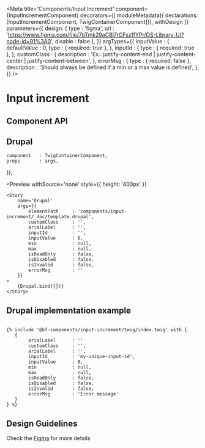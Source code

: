 
<Meta
    title='Components/Input Increment'
    component={InputIncrementComponent}
    decorators={[
        moduleMetadata({ declarations: [InputIncrementComponent, TwigContainerComponent]}),
        withDesign
    ]}
    parameters={{
        design: {
            type    : 'figma',
            url     : 'https://www.figma.com/file/7bTmk29aCBl7rCFszffYPr/DS-Library-UI?node-id=91%3A0',
            disable : false
        },
    }}
    argTypes={{
        inputValue : {
            defaultValue : 0,
            type : { required: true },
        },
        inputId : {
            type : { required: true },
        },
        customClass : {
            description : 'Ex.: justify-content-end | justify-content-center | justify-content-between',
        },
        errorMsg   : {
            type : { required: false },
            description : 'Should always be defined if a min or a max value is defined',
        },
    }}
/>

# Input increment

## Component API

<Props of={InputIncrementComponent} />

## Drupal

    component   : TwigContainerComponent,
    props       : args,
});

<Preview
    withSource='none'
    style={{ height: '400px' }}
>
    <Story 
        name='Drupal'
        args={{ 
            elementPath     : 'components/input-increment/_doc/template.drupal',
            customClass     : '',
            arialLabel      : '',
            inputId         : '',
            inputValue      : 0,
            min             : null,
            max             : null,
            isReadOnly      : false,
            isDisabled      : false,
            isInvalid       : false,
            errorMsg        : ''
        }}
    >
        {Drupal.bind({})}
    </Story>
</Preview>

## Drupal implementation example

```twig

{% include '@bf-components/input-increment/twig/index.twig' with {
   {
        arialLabel      : ''
        customClass     : '',
        arialLabel      : '',
        inputId         : 'my-unique-input-id',
        inputValue      : 0,
        min             : null,
        max             : null,
        isReadOnly      : false,
        isDisabled      : false,
        isInvalid       : false,
        errorMsg        : 'Error message'
   }
} %}

```

## Design Guidelines

Check the [Figma](https://www.figma.com/file/7bTmk29aCBl7rCFszffYPr/DS-Library-UI?node-id=91%3A0) for more details